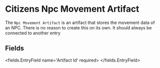 
# Citizens Npc Movement Artifact

The `Npc Movement Artifact` is an artifact that stores the movement data of an NPC.
There is no reason to create this on its own.
It should always be connected to another entry


## Fields

<fields.EntryField name='Artifact Id' required>
</fields.EntryField>
